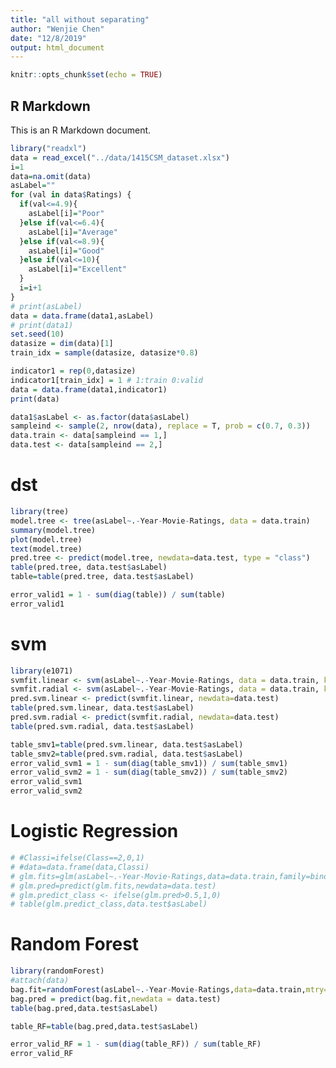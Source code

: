 ```yaml
---
title: "all without separating"
author: "Wenjie Chen"
date: "12/8/2019"
output: html_document
---
```


```r
knitr::opts_chunk$set(echo = TRUE)
```

## R Markdown

This is an R Markdown document. 

```r
library("readxl")
data = read_excel("../data/1415CSM_dataset.xlsx")
i=1
data=na.omit(data)
asLabel=""
for (val in data$Ratings) {
  if(val<=4.9){
    asLabel[i]="Poor"
  }else if(val<=6.4){
    asLabel[i]="Average"
  }else if(val<=8.9){
    asLabel[i]="Good"
  }else if(val<=10){
    asLabel[i]="Excellent"
  }
  i=i+1
}
# print(asLabel)
data = data.frame(data1,asLabel)
# print(data1)
set.seed(10)
datasize = dim(data)[1]
train_idx = sample(datasize, datasize*0.8)

indicator1 = rep(0,datasize)
indicator1[train_idx] = 1 # 1:train 0:valid
data = data.frame(data1,indicator1)
print(data)

data1$asLabel <- as.factor(data$asLabel)
sampleind <- sample(2, nrow(data), replace = T, prob = c(0.7, 0.3))
data.train <- data[sampleind == 1,]
data.test <- data[sampleind == 2,]
```
# dst
```r
library(tree)
model.tree <- tree(asLabel~.-Year-Movie-Ratings, data = data.train)
summary(model.tree)
plot(model.tree)
text(model.tree)
pred.tree <- predict(model.tree, newdata=data.test, type = "class")
table(pred.tree, data.test$asLabel)
table=table(pred.tree, data.test$asLabel)

error_valid1 = 1 - sum(diag(table)) / sum(table)
error_valid1
```
# svm
```r
library(e1071)
svmfit.linear <- svm(asLabel~.-Year-Movie-Ratings, data = data.train, kernel = "linear")
svmfit.radial <- svm(asLabel~.-Year-Movie-Ratings, data = data.train, kernel = "radial")
pred.svm.linear <- predict(svmfit.linear, newdata=data.test)
table(pred.svm.linear, data.test$asLabel)
pred.svm.radial <- predict(svmfit.radial, newdata=data.test)
table(pred.svm.radial, data.test$asLabel)

table_smv1=table(pred.svm.linear, data.test$asLabel)
table_smv2=table(pred.svm.radial, data.test$asLabel)
error_valid_svm1 = 1 - sum(diag(table_smv1)) / sum(table_smv1)
error_valid_svm2 = 1 - sum(diag(table_smv2)) / sum(table_smv2)
error_valid_svm1
error_valid_svm2
```
# Logistic Regression
```r
# #Classi=ifelse(Class==2,0,1)
# #data=data.frame(data,Classi)
# glm.fits=glm(asLabel~.-Year-Movie-Ratings,data=data.train,family=binomial)
# glm.pred=predict(glm.fits,newdata=data.test)
# glm.predict_class <- ifelse(glm.pred>0.5,1,0)
# table(glm.predict_class,data.test$asLabel)
```
# Random Forest
```r
library(randomForest)
#attach(data)
bag.fit=randomForest(asLabel~.-Year-Movie-Ratings,data=data.train,mtry=3)
bag.pred = predict(bag.fit,newdata = data.test)
table(bag.pred,data.test$asLabel)

table_RF=table(bag.pred,data.test$asLabel)

error_valid_RF = 1 - sum(diag(table_RF)) / sum(table_RF)
error_valid_RF
```

```r

```

